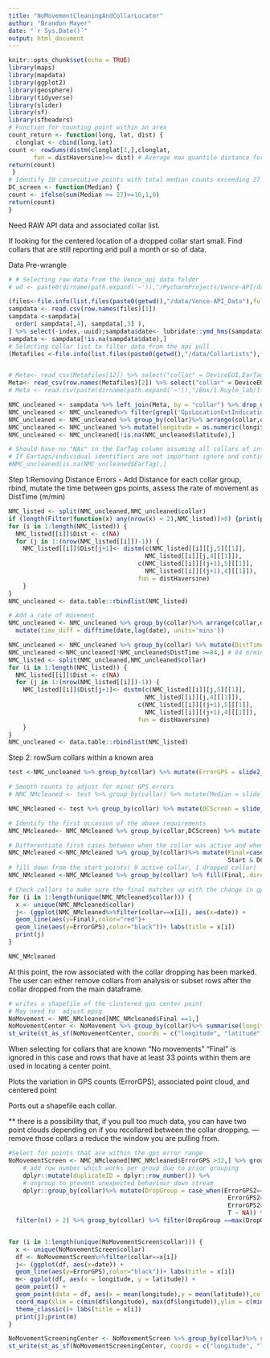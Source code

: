 ```yaml
---
title: "NoMovementCleaningAndCollarLocator"
author: "Brandon Mayer"
date: "`r Sys.Date()`"
output: html_document
---
```


```r
knitr::opts_chunk$set(echo = TRUE)
library(maps)
library(mapdata)
library(ggplot2)
library(geosphere)
library(tidyverse)
library(slider)
library(sf)
library(sfheaders)
# Function for counting point within an area
count_return <- function(long, lat, dist) {
  clonglat <- cbind(long,lat)
count <- rowSums(distm(clonglat[1,],clonglat, 
       fun = distHaversine)<= dist) # Average max quantile distance for 8 collars in varying canopy densities was 34m
return(count)
 }
# Identify 10 consecutive points with total median counts exceeding 27
DC_screen <- function(Median) {
count <- ifelse(sum(Median >= 27)>=10,1,0)
return(count)
}
```
Need RAW API data and associated collar list. 

If looking for the centered location of a dropped collar start small. Find collars that are still reporting and pull a month or so of data.  

Data Pre-wrangle
```r
# # Selecting raw data from the Vence_api data folder
# wd <- paste0(dirname(path.expand('~')),"/PycharmProjects/Vence-API/data");(files<-file.info(list.files(wd,full.names = T))%>% arrange(desc(mtime)))

(files<-file.info(list.files(paste0(getwd(),"/data/Vence-API_Data"),full.names = T))%>% arrange(desc(mtime)))
sampdata <- read.csv(row.names(files)[1]) 
sampdata <-sampdata[
  order( sampdata[,4], sampdata[,3] ),
] %>% select(-index,-uuid);sampdata$date<- lubridate::ymd_hms(sampdata$date)
sampdata <- sampdata[!is.na(sampdata$date),]
# Selecting collar list to filter data from the api pull
(Metafiles <-file.info(list.files(paste0(getwd(),"/data/CollarLists"),full.names = T))%>% arrange(desc(mtime)))


# Meta<- read_csv(Metafiles[12]) %>% select("collar" = DeviceEUI,EarTag,HerdName)
Meta<- read_csv(row.names(Metafiles)[2]) %>% select("collar" = DeviceEUI,EarTag,HerdName) #%>% mutate(HerdName = "Small Herd") 
# Meta <- read.csv(paste(dirname(path.expand('~')),"/Box/1.Ruyle_lab/1.Project_Data/Virtual Fencing/GPSData/ArcGIS/Pasture8_Pilot2022/Pasture8_2022collars.csv", sep=""))%>% select("collar" = DeviceEUI,EarTag,HerdName)

NMC_uncleaned <- sampdata %>% left_join(Meta, by = "collar") %>% drop_na(HerdName)
NMC_uncleaned <- NMC_uncleaned%>% filter(grepl('GpsLocationExtIndication', messagetype))
NMC_uncleaned <- NMC_uncleaned %>% group_by(collar)%>% arrange(collar,date) %>% ungroup()
NMC_uncleaned <- NMC_uncleaned %>% mutate(longitude = as.numeric(longitude),latitude = as.numeric(latitude) )
NMC_uncleaned <- NMC_uncleaned[!is.na(NMC_uncleaned$latitude),]

# Should have no "NAs" in the EarTag column assuming all collars of interest were joined correctly
# If Eartags/individual identifiers are not important ignore and continue on
#NMC_uncleaned[is.na(NMC_uncleaned$EarTag),]

```

Step 1:Removing Distance Errors
  -   Add Distance for each collar group, rbind, mutate the time between gps points, assess the rate of movement as DistTime (m/min)
```r
NMC_listed <- split(NMC_uncleaned,NMC_uncleaned$collar)
if (length(Filter(function(x) any(nrow(x) < 2),NMC_listed))>0) {print(paste0("Collar ",names(Filter(function(x) any(nrow(x) < 2),NMC_listed))[[1]]," only has one point and cant be found"));NMC_listed <- Filter(function(x) any(nrow(x) > 1),NMC_listed)}
for (i in 1:length(NMC_listed)) {
  NMC_listed[[i]]$Dist <- c(NA)
  for (j in 1:(nrow(NMC_listed[[i]])-1)) {
    NMC_listed[[i]]$Dist[j+1]<- distm(c(NMC_listed[[i]][j,5][[1]],
                                      NMC_listed[[i]][j,4][[1]]),
                                    c(NMC_listed[[i]][(j+1),5][[1]],
                                      NMC_listed[[i]][(j+1),4][[1]]),
                                    fun = distHaversine)
    }
}
NMC_uncleaned <- data.table::rbindlist(NMC_listed)

# Add a rate of movement
NMC_uncleaned <- NMC_uncleaned %>% group_by(collar)%>% arrange(collar,date) %>%
  mutate(time_diff = difftime(date,lag(date), units='mins'))

NMC_uncleaned <- NMC_uncleaned %>% group_by(collar) %>% mutate(DistTime=Dist/as.numeric(time_diff))
NMC_uncleaned <-NMC_uncleaned[!NMC_uncleaned$DistTime >=84,] # 84 m/min: movement speed of a cow
NMC_listed <- split(NMC_uncleaned,NMC_uncleaned$collar)
for (i in 1:length(NMC_listed)) {
  NMC_listed[[i]]$Dist <- c(NA)
  for (j in 1:(nrow(NMC_listed[[i]])-1)) {
    NMC_listed[[i]]$Dist[j+1]<- distm(c(NMC_listed[[i]][j,5][[1]],
                                      NMC_listed[[i]][j,4][[1]]),
                                    c(NMC_listed[[i]][(j+1),5][[1]],
                                      NMC_listed[[i]][(j+1),4][[1]]),
                                    fun = distHaversine)
    }
}
NMC_uncleaned <- data.table::rbindlist(NMC_listed)
```

Step 2:  rowSum collars within a known area
```r

test <-NMC_uncleaned %>% group_by(collar) %>% mutate(ErrorGPS = slide2_dbl(.x = longitude,.y = latitude, ~count_return(.x,.y,34),.after =36))

# Smooth counts to adjust for minor GPS errors
# NMC_NMcleaned <- test %>% group_by(collar) %>% mutate(Median = slide_dbl(ErrorGPS,~median(.x),.before=5, .after = 5))

NMC_NMcleaned <- test %>% group_by(collar) %>% mutate(DCScreen = slide_dbl(ErrorGPS,~DC_screen(.x), .after = 10))

# Identify the first occasion of the above requirements 
NMC_NMcleaned<- NMC_NMcleaned %>% group_by(collar,DCScreen) %>% mutate(Start = row_number()==1) 

# Differentiate first cases between when the collar was active and when it dropped
NMC_NMcleaned <-NMC_NMcleaned %>% group_by(collar)%>% mutate(Final=case_when(Start & DCScreen==0~0,
                                                             Start & DCScreen==1~1)) 
# fill down from the start points( 0 active collar, 1 dropped collar)
NMC_NMcleaned <-NMC_NMcleaned %>% group_by(collar) %>% fill(Final,.direction = "down")

# Check collars to make sure the final matches up with the change in gps error 
for (i in 1:length(unique(NMC_NMcleaned$collar))) {
  x <- unique(NMC_NMcleaned$collar)
  j<- (ggplot(NMC_NMcleaned%>%filter(collar==x[i]), aes(x=date)) +
  geom_line(aes(y=Final),color="red")+
  geom_line(aes(y=ErrorGPS),color="black"))+ labs(title = x[i])
  print(j)
}

NMC_NMcleaned
```
At this point, the row associated with the collar dropping has been marked. The user can either remove collars from analysis or subset rows after the collar dropped from the main dataframe. 

```r
# writes a shapefile of the clustered gps center point
# May need to  adjust epsg
NoMovement <- NMC_NMcleaned[NMC_NMcleaned$Final ==1,]
NoMovementCenter <- NoMovement %>% group_by(collar)%>% summarise(longitude=mean(longitude), latitude=mean(latitude))
st_write(st_as_sf(NoMovementCenter, coords = c("longitude", "latitude"), crs = 4326),paste0(getwd(),"/Product/",unique(NoMovement$HerdName),"_",date(min(NoMovement$date)),"_",date(max(NoMovement$date)),"_MissingCollars.shp"))


```
When selecting for collars that are known "No movements"
"Final" is ignored in this case and rows that have at least 33 points within them are used in locating a center point. \

Plots the variation in GPS counts (ErrorGPS), associated point cloud, and centered point

Ports out a shapefile each collar. 

** there is a possibility that, if you pull too much data, you can have two point clouds depending on if you recollared between the collar dropping. 
 --- remove those collars a reduce the window you are pulling from.

```r
#Select for points that are within the gps error range
NoMovementScreen <- NMC_NMcleaned[NMC_NMcleaned$ErrorGPS >32,] %>% group_by(collar) %>% mutate(ErrorGPS2 = slide2_dbl(.x = longitude,.y = latitude, ~count_return(.x,.y,34),.after =36)) %>% dplyr::group_by(collar, ErrorGPS2) %>%
    # add row number which works per group due to prior grouping
    dplyr::mutate(duplicateID = dplyr::row_number()) %>%
    # ungroup to prevent unexpected behaviour down stream
    dplyr::group_by(collar)%>% mutate(DropGroup = case_when(ErrorGPS2==1&duplicateID ==1~1,
                                                             ErrorGPS2==1&duplicateID ==2~2,
                                                             ErrorGPS2==1&duplicateID ==3~3,
                                                             T ~ NA)) %>% fill(DropGroup,.direction = "up") %>% group_by(collar,DropGroup)%>%
  filter(n() > 2) %>% group_by(collar) %>% filter(DropGroup ==max(DropGroup))


for (i in 1:length(unique(NoMovementScreen$collar))) {
  x <- unique(NoMovementScreen$collar)
  df <- NoMovementScreen%>%filter(collar==x[i])
  j<- (ggplot(df, aes(x=date)) +
  geom_line(aes(y=ErrorGPS),color="black"))+ labs(title = x[i])
  m<- ggplot(df, aes(x = longitude, y = latitude)) +
  geom_point() +
  geom_point(data = df, aes(x = mean(longitude),y = mean(latitude)),color ="red")+
  coord_map(xlim = c(min(df$longitude), max(df$longitude)),ylim = c(min(df$latitude), max(df$latitude))) + #limits added as there are some points really far away
  theme_classic()+ labs(title = x[i])
  print(j);print(m)
}


```


```r
NoMovementScreeningCenter <- NoMovementScreen %>% group_by(collar)%>% summarise(longitude=mean(longitude), latitude=mean(latitude))
st_write(st_as_sf(NoMovementScreeningCenter, coords = c("longitude", "latitude"), crs = 4326),paste0(getwd(),"/Product/","NoMovement","_",date(min(NoMovementScreen$date)),"_",date(max(NoMovementScreen$date)),"_MissingCollars.shp"))
```



